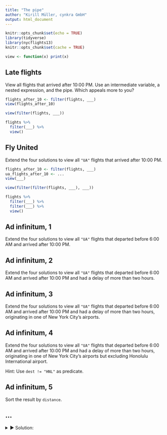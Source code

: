 ```yaml
---
title: "The pipe"
author: "Kirill Müller, cynkra GmbH"
output: html_document
---
```


```r
knitr::opts_chunk$set(echo = TRUE)
library(tidyverse)
library(nycflights13)
knitr::opts_chunk$set(cache = TRUE)

view <- function(x) print(x)
```

## Late flights

View all flights that arrived after 10:00 PM. Use an intermediate variable, a nested expression, and the pipe. Which appeals more to you?

```r
flights_after_10 <- filter(flights, ___)
view(flights_after_10)
```

```r
view(filter(flights, ___))
```

```r
flights %>%
  filter(___) %>%
  view()
```

## Fly United

Extend the four solutions to view all `"UA"` flights that arrived after 10:00 PM.

```r
flights_after_10 <- filter(flights, ___)
ua_flights_after_10 <- ...
view(___)
```

```r
view(filter(filter(flights, ___), ___))
```

```r
flights %>%
  filter(___) %>%
  filter(___) %>%
  view()
```

## Ad infinitum, 1

Extend the four solutions to view all `"UA"` flights that departed before 6:00 AM and arrived after 10:00 PM.

## Ad infinitum, 2

Extend the four solutions to view all `"UA"` flights that departed before 6:00 AM and arrived after 10:00 PM and had a delay of more than two hours.

## Ad infinitum, 3

Extend the four solutions to view all `"UA"` flights that departed before 6:00 AM and arrived after 10:00 PM and had a delay of more than two hours, originating in one of New York City's airports.

## Ad infinitum, 4

Extend the four solutions to view all `"UA"` flights that departed before 6:00 AM and arrived after 10:00 PM and had a delay of more than two hours, originating in one of New York City's airports but excluding Honolulu International airport.

Hint: Use `dest != "HNL"` as predicate.

## Ad infinitum, 5

Sort the result by `distance`.

## ...

<details>
<summary>&#x25BA; Solution:</summary>
### Intermediate variables

Naming is hard!

```r
late_flights <-
  filter(flights, arr_time >= 2200)
late_ua_flights <-
  filter(late_flights, carrier == "UA")
early_late_ua_flights <-
  filter(late_ua_flights, dep_time >= 600)
early_late_late_ua_flights <-
  filter(early_late_ua_flights, arr_delay > 120)
early_late_late_ua_flights_not_honolulu <-
  filter(early_late_late_ua_flights, dest != "HNL")
early_late_late_ua_flights_not_honolulu_sorted <-
  arrange(
    early_late_late_ua_flights_not_honolulu,
    distance
  )
view(early_late_late_ua_flights_not_honolulu_sorted)
```

### Nested expressions

Difficult to read.

```r
view(
  arrange(
    filter(
      filter(
        filter(
          filter(
            filter(
              flights,
              arr_time >= 2200
            ),
            carrier == "UA"
          ),
          dep_time <= 600
        ),
        arr_delay > 120
      ),
      dest != "HNL"
    ),
    distance
  )
)
```

### Pipe

```r
flights %>% 
  filter(arr_time >= 2200) %>% 
  filter(carrier == "UA") %>% 
  filter(dep_time <= 600) %>% 
  filter(arr_delay > 120) %>% 
  filter(dest != "HNL") %>%
  arrange(distance) %>%
  view()
```

The original data is never updated! You still need to assign the result of a pipe to a variable:

```r
flights

late_late_ua_flights_not_honolulu <-
  flights %>% 
  filter(arr_time >= 2200) %>% 
  filter(carrier == "UA") %>% 
  filter(dep_time <= 600) %>% 
  filter(arr_delay > 120) %>% 
  filter(dest != "HNL") %>%
  arrange(distance)

late_late_ua_flights_not_honolulu
```
</details>

